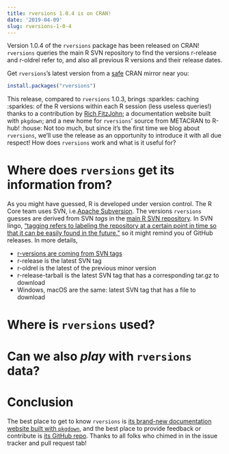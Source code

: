 ```yaml
---
title: rversions 1.0.4 is on CRAN!
date: '2019-04-09'
slug: rversions-1-0-4
---
```


Version 1.0.4 of the `rversions` package has been released on CRAN! `rversions` queries the main R SVN repository to find the versions r-release and r-oldrel refer to, and also all previous R versions and their release dates.

Get `rversions`'s latest version from 
a [safe](https://rud.is/b/2019/03/03/cran-mirror-security/) CRAN mirror near
you:

```r
install.packages("rversions")
```

This release, compared to `rversions` 1.0.3, brings :sparkles: caching :sparkles: of the R versions within each R session (less useless queries!) thanks to a contribution by [Rich FitzJohn](https://github.com/richfitz); a documentation website built with `pkgdown`; and a new home for `rversions`' source from METACRAN to R-hub! :house: Not too much, but since it's the first time we blog about `rversions`, we'll use the release as an opportunity to introduce it with all due respect! How does `rversions` work and what is it useful for?

# Where does `rversions` get its information from?

As you might have guessed, R is developed under version control. The R Core team uses SVN, i.e.[Apache Subversion](https://en.wikipedia.org/wiki/Apache_Subversion). The versions `rversions` guesses are derived from SVN _tags_ in the [main R SVN repository](https://svn.r-project.org/R/). In SVN lingo, ["tagging refers to labeling the repository at a certain point in time so that it can be easily found in the future."](https://en.wikipedia.org/wiki/Apache_Subversion#Branching_and_tagging) so it might remind you of GitHub releases. In more details,

- [r-versions are coming from SVN tags](https://github.com/metacran/rversions/blob/36deaf5c4ffd648c7524d8e3225871e6d97d9ccf/R/rversions.R#L79)
- r-release is the latest SVN tag
- r-oldrel is the latest of the previous minor version
- r-release-tarball is the latest SVN tag that has a corresponding tar.gz to download
- Windows, macOS are the same: latest SVN tag that has a file to download

# Where is `rversions` used?

# Can we also _play_ with `rversions` data?

# Conclusion

The best place to get to know `rversions` is [its brand-new documentation website built with `pkgdown`](https://r-hub.github.io/rversions), and the best place to provide feedback or contribute is [its GitHub repo](https://github.com/r-hub/rversions). Thanks to all folks who chimed in in the issue tracker and pull request tab!
